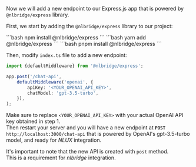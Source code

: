 
Now we will add a new endpoint to our Express.js app that is powered by `@nlbridge/express` library.

First, we start by adding the `@nlbridge/express` library to our project:

<Tabs groupId="package" queryString>
    <TabItem value="npm" label="NPM">
        ```bash
        npm install @nlbridge/express
        ```
    </TabItem>
    <TabItem value="yarn" label="Yarn">
        ```bash
        yarn add @nlbridge/express
        ```
    </TabItem>
    <TabItem value="pnpm" label="PNPM">
        ```bash
        pnpm install @nlbridge/express
        ```
    </TabItem>
</Tabs>

Then, modify `index.ts` file to add a new endpoint:

```typescript
import {defaultMiddleware} from '@nlbridge/express';

app.post('/chat-api',
    defaultMiddleware('openai', {
        apiKey: '<YOUR_OPENAI_API_KEY>',
        chatModel: 'gpt-3.5-turbo',
    }),
);
```

Make sure to replace `<YOUR_OPENAI_API_KEY>` with your actual OpenAI API key obtained in step 1.<br />
Then restart your server and you will have a new endpoint at **`POST`** `http://localhost:3000/chat-api` that is
powered by OpenAI's gpt-3.5-turbo model, and ready for _NLUX_ integration.

It's important to note that the new API is created with `post` method.<br />
This is a requirement for _nlbridge_ integration.

